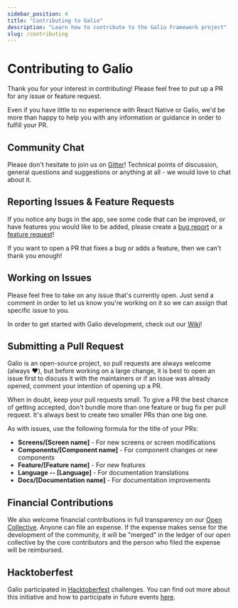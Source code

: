 ```yaml
---
sidebar_position: 4
title: "Contributing to Galio"
description: "Learn how to contribute to the Galio Framework project"
slug: /contributing
---
```


# Contributing to Galio

Thank you for your interest in contributing! Please feel free to put up a PR for any issue or feature request.

Even if you have little to no experience with React Native or Galio, we'd be more than happy to help you with any information or guidance in order to fulfill your PR.

## Community Chat

Please don't hesitate to join us on [Gitter](https://gitter.im/galio-community)! Technical points of discussion, general questions and suggestions or anything at all - we would love to chat about it.

## Reporting Issues & Feature Requests

If you notice any bugs in the app, see some code that can be improved, or have features you would like to be added, please create a [bug report](https://github.com/galio-org/docs/issues/new?template=bug-report---.md) or a [feature request](https://github.com/galio-org/docs/issues/new?template=feature-request---.md)!

If you want to open a PR that fixes a bug or adds a feature, then we can't thank you enough!

## Working on Issues

Please feel free to take on any issue that's currently open. Just send a comment in order to let us know you're working on it so we can assign that specific issue to you.

In order to get started with Galio development, check out our [Wiki](https://github.com/galio-org/galio/wiki)!

## Submitting a Pull Request

Galio is an open-source project, so pull requests are always welcome (always ❤️), but before working on a large change, it is best to open an issue first to discuss it with the maintainers or if an issue was already opened, comment your intention of opening up a PR.

When in doubt, keep your pull requests small. To give a PR the best chance of getting accepted, don't bundle more than one feature or bug fix per pull request. It's always best to create two smaller PRs than one big one.

As with issues, use the following formula for the title of your PRs:

- **Screens/[Screen name]** - For new screens or screen modifications
- **Components/[Component name]** - For component changes or new components
- **Feature/[Feature name]** - For new features
- **Language -- [Language]** - For documentation translations
- **Docs/[Documentation name]** - For documentation improvements

## Financial Contributions

We also welcome financial contributions in full transparency on our [Open Collective](https://opencollective.com/galio). Anyone can file an expense. If the expense makes sense for the development of the community, it will be "merged" in the ledger of our open collective by the core contributors and the person who filed the expense will be reimbursed.

## Hacktoberfest

Galio participated in [Hacktoberfest](https://hacktoberfest.digitalocean.com/) challenges. You can find out more about this initiative and how to participate in future events [here](https://github.com/galio-org/galio/issues/31).
